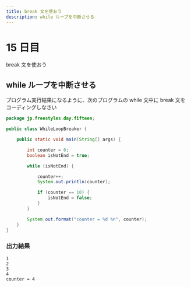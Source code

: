 ```yaml
---
title: break 文を使おう
description: while ループを中断させる
---
```


# 15 日目

break 文を使おう

## while ループを中断させる

プログラム実行結果になるように、次のプログラムの while 文中に break 文をコーディングしなさい

``` java
package jp.freestyles.day.fifteen;

public class WhileLoopBreaker {

    public static void main(String[] args) {

        int counter = 0;
        boolean isNotEnd = true;

        while (isNotEnd) {

            counter++;
            System.out.println(counter);

            if (counter == 10) {
                isNotEnd = false;
            }
        }

        System.out.format("counter = %d %n", counter);
    }
}
```

### 出力結果

```
1
2
3
4
counter = 4
```
